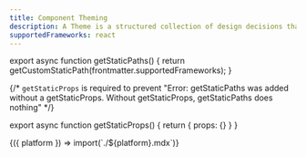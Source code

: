 ```yaml
---
title: Component Theming
description: A Theme is a structured collection of design decisions that change the appearance of a UI library. An Amplify UI theme is a structured object of design tokens, breakpoints, and overrides.
supportedFrameworks: react
---
```



export async function getStaticPaths() {
  return getCustomStaticPath(frontmatter.supportedFrameworks);
}

{/*  `getStaticProps` is required to prevent "Error: getStaticPaths was added without a getStaticProps. Without getStaticProps, getStaticPaths does nothing" */}

export async function getStaticProps() {
  return { props: {} }
}

<Fragment>
  {({ platform }) => import(`./${platform}.mdx`)}
</Fragment>

